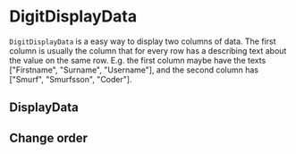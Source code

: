 
<Meta title="Display data/DigitDisplayData" component={DigitDisplayData} />

# DigitDisplayData

`DigitDisplayData` is a easy way to display two columns of data. The first column is usually the column that for every row has a describing text about the value on the same row. E.g. the first column maybe have the texts ["Firstname", "Surname", "Username"], and the second column has ["Smurf", "Smurfsson", "Coder"].

## DisplayData

<Canvas>
    <Story name="Normal">
        <DigitDisplayData
            data={{
                firstname: "Smurf",
                surname: "Smurfsson",
                username: "Coder"
            }}
            keysText={{
                firstname: "Firstname",
                surname: "Surname",
                username: "Username"
            }}
            keysOrder={["firstname", "surname", "username"]}
        />
    </Story>
    <Story name="Normal 2">
        <DigitDisplayData
            data={{
                firstname: "digIT",
                surname: "Hackerman",
                nick: "bestNick"
            }}
            keysText={{
                firstname: "Firstname",
                surname: "Surname",
                nick: "Nick"
            }}
            keysOrder={["firstname", "surname", "nick"]}
        />
    </Story>
</Canvas>

## Change order

<Canvas>
    <Story name="Normal order">
        <DigitDisplayData
            data={{
                firstname: "Smurf",
                surname: "Smurfsson",
                username: "Coder"
            }}
            keysText={{
                firstname: "Firstname",
                surname: "Surname",
                username: "Username"
            }}
            keysOrder={["username", "firstname", "surname"]}
        />
    </Story>
    <Story name="Normal 2 order">
        <DigitDisplayData
            data={{
                firstname: "digIT",
                surname: "Hackerman",
                nick: "myNick"
            }}
            keysText={{
                firstname: "Firstname",
                surname: "Surname",
                nick: "Nick"
            }}
            keysOrder={["firstname", "nick", "surname"]}
        />
    </Story>
</Canvas>

<ArgsTable of={DigitDisplayData} />
